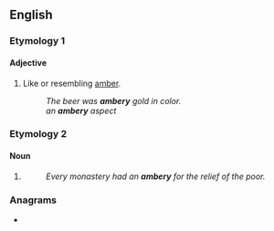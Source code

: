 ==English==

===Etymology 1===
{{suffix|en|amber|y}}

====Adjective====
{{en-adj}}

# Like or resembling [[amber]].
#: ''The beer was '''ambery''' gold in color.''
#: ''an '''ambery''' aspect''

===Etymology 2===

====Noun====
{{en-noun|amberies}}

# {{obsolete form of|en|ambry}}
#: ''Every monastery had an '''ambery''' for the relief of the poor.''

===Anagrams===
* {{anagrams|en|a=abemry|Mabery|Mabrey}}